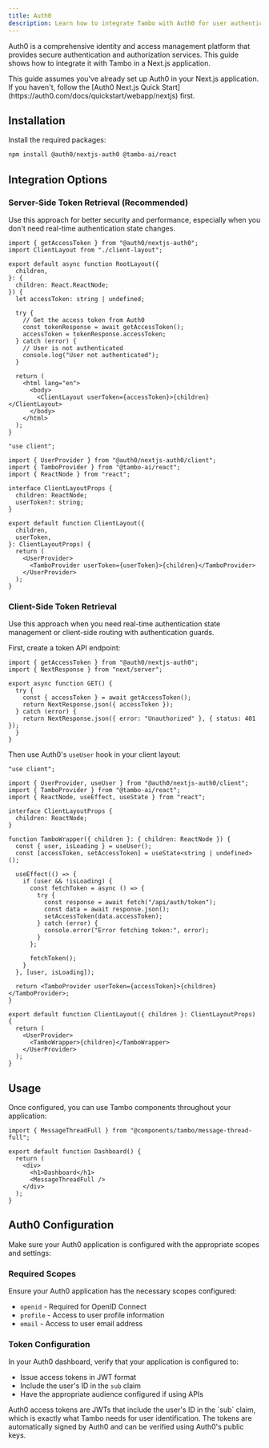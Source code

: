 ```yaml
---
title: Auth0
description: Learn how to integrate Tambo with Auth0 for user authentication.
---
```


Auth0 is a comprehensive identity and access management platform that provides secure authentication and authorization services. This guide shows how to integrate it with Tambo in a Next.js application.

<Callout type="info" title="Prerequisites">
  This guide assumes you've already set up Auth0 in your Next.js application. If
  you haven't, follow the [Auth0 Next.js Quick
  Start](https://auth0.com/docs/quickstart/webapp/nextjs) first.
</Callout>

## Installation

Install the required packages:

```bash
npm install @auth0/nextjs-auth0 @tambo-ai/react
```

## Integration Options

### Server-Side Token Retrieval (Recommended)

Use this approach for better security and performance, especially when you don't need real-time authentication state changes.

```tsx title="app/layout.tsx"
import { getAccessToken } from "@auth0/nextjs-auth0";
import ClientLayout from "./client-layout";

export default async function RootLayout({
  children,
}: {
  children: React.ReactNode;
}) {
  let accessToken: string | undefined;

  try {
    // Get the access token from Auth0
    const tokenResponse = await getAccessToken();
    accessToken = tokenResponse.accessToken;
  } catch (error) {
    // User is not authenticated
    console.log("User not authenticated");
  }

  return (
    <html lang="en">
      <body>
        <ClientLayout userToken={accessToken}>{children}</ClientLayout>
      </body>
    </html>
  );
}
```

```tsx title="app/client-layout.tsx"
"use client";

import { UserProvider } from "@auth0/nextjs-auth0/client";
import { TamboProvider } from "@tambo-ai/react";
import { ReactNode } from "react";

interface ClientLayoutProps {
  children: ReactNode;
  userToken?: string;
}

export default function ClientLayout({
  children,
  userToken,
}: ClientLayoutProps) {
  return (
    <UserProvider>
      <TamboProvider userToken={userToken}>{children}</TamboProvider>
    </UserProvider>
  );
}
```

### Client-Side Token Retrieval

Use this approach when you need real-time authentication state management or client-side routing with authentication guards.

First, create a token API endpoint:

```tsx title="app/api/auth/token/route.ts"
import { getAccessToken } from "@auth0/nextjs-auth0";
import { NextResponse } from "next/server";

export async function GET() {
  try {
    const { accessToken } = await getAccessToken();
    return NextResponse.json({ accessToken });
  } catch (error) {
    return NextResponse.json({ error: "Unauthorized" }, { status: 401 });
  }
}
```

Then use Auth0's `useUser` hook in your client layout:

```tsx title="app/client-layout.tsx"
"use client";

import { UserProvider, useUser } from "@auth0/nextjs-auth0/client";
import { TamboProvider } from "@tambo-ai/react";
import { ReactNode, useEffect, useState } from "react";

interface ClientLayoutProps {
  children: ReactNode;
}

function TamboWrapper({ children }: { children: ReactNode }) {
  const { user, isLoading } = useUser();
  const [accessToken, setAccessToken] = useState<string | undefined>();

  useEffect(() => {
    if (user && !isLoading) {
      const fetchToken = async () => {
        try {
          const response = await fetch("/api/auth/token");
          const data = await response.json();
          setAccessToken(data.accessToken);
        } catch (error) {
          console.error("Error fetching token:", error);
        }
      };

      fetchToken();
    }
  }, [user, isLoading]);

  return <TamboProvider userToken={accessToken}>{children}</TamboProvider>;
}

export default function ClientLayout({ children }: ClientLayoutProps) {
  return (
    <UserProvider>
      <TamboWrapper>{children}</TamboWrapper>
    </UserProvider>
  );
}
```

## Usage

Once configured, you can use Tambo components throughout your application:

```tsx title="app/dashboard/page.tsx"
import { MessageThreadFull } from "@components/tambo/message-thread-full";

export default function Dashboard() {
  return (
    <div>
      <h1>Dashboard</h1>
      <MessageThreadFull />
    </div>
  );
}
```

## Auth0 Configuration

Make sure your Auth0 application is configured with the appropriate scopes and settings:

### Required Scopes

Ensure your Auth0 application has the necessary scopes configured:

- `openid` - Required for OpenID Connect
- `profile` - Access to user profile information
- `email` - Access to user email address

### Token Configuration

In your Auth0 dashboard, verify that your application is configured to:

- Issue access tokens in JWT format
- Include the user's ID in the `sub` claim
- Have the appropriate audience configured if using APIs

<Callout type="info" title="Token Security">
  Auth0 access tokens are JWTs that include the user's ID in the `sub` claim,
  which is exactly what Tambo needs for user identification. The tokens are
  automatically signed by Auth0 and can be verified using Auth0's public keys.
</Callout>

